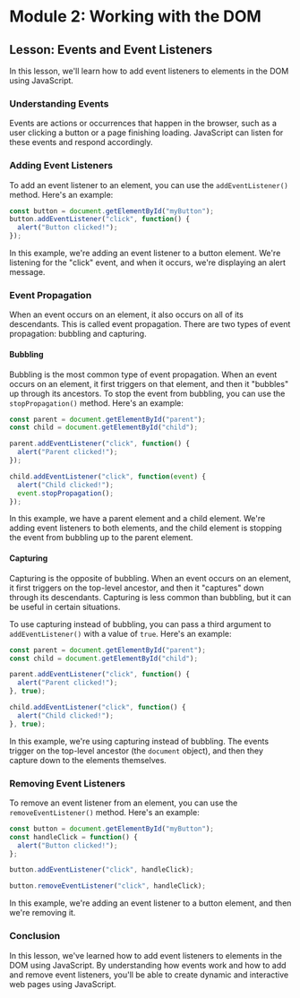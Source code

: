 # Module 2: Working with the DOM

## Lesson: Events and Event Listeners

In this lesson, we'll learn how to add event listeners to elements in the DOM using JavaScript.

### Understanding Events

Events are actions or occurrences that happen in the browser, such as a user clicking a button or a page finishing loading. JavaScript can listen for these events and respond accordingly.

### Adding Event Listeners

To add an event listener to an element, you can use the `addEventListener()` method. Here's an example:

```js
const button = document.getElementById("myButton");
button.addEventListener("click", function() {
  alert("Button clicked!");
});
```

In this example, we're adding an event listener to a button element. We're listening for the "click" event, and when it occurs, we're displaying an alert message.

### Event Propagation

When an event occurs on an element, it also occurs on all of its descendants. This is called event propagation. There are two types of event propagation: bubbling and capturing.

#### Bubbling

Bubbling is the most common type of event propagation. When an event occurs on an element, it first triggers on that element, and then it "bubbles" up through its ancestors. To stop the event from bubbling, you can use the `stopPropagation()` method. Here's an example:

```js
const parent = document.getElementById("parent");
const child = document.getElementById("child");

parent.addEventListener("click", function() {
  alert("Parent clicked!");
});

child.addEventListener("click", function(event) {
  alert("Child clicked!");
  event.stopPropagation();
});
```

In this example, we have a parent element and a child element. We're adding event listeners to both elements, and the child element is stopping the event from bubbling up to the parent element.

#### Capturing

Capturing is the opposite of bubbling. When an event occurs on an element, it first triggers on the top-level ancestor, and then it "captures" down through its descendants. Capturing is less common than bubbling, but it can be useful in certain situations.

To use capturing instead of bubbling, you can pass a third argument to `addEventListener()` with a value of `true`. Here's an example:

```js
const parent = document.getElementById("parent");
const child = document.getElementById("child");

parent.addEventListener("click", function() {
  alert("Parent clicked!");
}, true);

child.addEventListener("click", function() {
  alert("Child clicked!");
}, true);
```

In this example, we're using capturing instead of bubbling. The events trigger on the top-level ancestor (the `document` object), and then they capture down to the elements themselves.

### Removing Event Listeners

To remove an event listener from an element, you can use the `removeEventListener()` method. Here's an example:

```js
const button = document.getElementById("myButton");
const handleClick = function() {
  alert("Button clicked!");
};

button.addEventListener("click", handleClick);

button.removeEventListener("click", handleClick);
```

In this example, we're adding an event listener to a button element, and then we're removing it.

### Conclusion

In this lesson, we've learned how to add event listeners to elements in the DOM using JavaScript. By understanding how events work and how to add and remove event listeners, you'll be able to create dynamic and interactive web pages using JavaScript.
